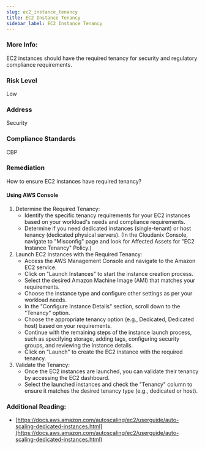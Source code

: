 ```yaml
---
slug: ec2_instance_tenancy
title: EC2 Instance Tenancy
sidebar_label: EC2 Instance Tenancy
---
```


### More Info:

EC2 instances should have the required tenancy for security and regulatory compliance requirements.

### Risk Level

Low

### Address

Security

### Compliance Standards

CBP

### Remediation

How to ensure EC2 instances have required tenancy?

#### Using AWS Console

1. Determine the Required Tenancy:
   - Identify the specific tenancy requirements for your EC2 instances based on your workload's needs and compliance requirements.
   - Determine if you need dedicated instances (single-tenant) or host tenancy (dedicated physical servers).
     (In the Cloudanix Console, navigate to "Misconfig" page and look for Affected Assets for "EC2 Instance Tenancy" Policy.)
2. Launch EC2 Instances with the Required Tenancy:
   - Access the AWS Management Console and navigate to the Amazon EC2 service.
   - Click on "Launch Instances" to start the instance creation process.
   - Select the desired Amazon Machine Image (AMI) that matches your requirements.
   - Choose the instance type and configure other settings as per your workload needs.
   - In the "Configure Instance Details" section, scroll down to the "Tenancy" option.
   - Choose the appropriate tenancy option (e.g., Dedicated, Dedicated host) based on your requirements.
   - Continue with the remaining steps of the instance launch process, such as specifying storage, adding tags, configuring security groups, and reviewing the instance details.
   - Click on "Launch" to create the EC2 instance with the required tenancy.
3. Validate the Tenancy:
   - Once the EC2 instances are launched, you can validate their tenancy by accessing the EC2 dashboard.
   - Select the launched instances and check the "Tenancy" column to ensure it matches the desired tenancy type (e.g., dedicated or host).

### Additional Reading:

- [https://docs.aws.amazon.com/autoscaling/ec2/userguide/auto-scaling-dedicated-instances.html](https://docs.aws.amazon.com/autoscaling/ec2/userguide/auto-scaling-dedicated-instances.html) 

